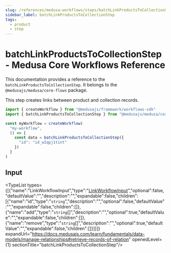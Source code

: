 ```yaml
---
slug: /references/medusa-workflows/steps/batchLinkProductsToCollectionStep
sidebar_label: batchLinkProductsToCollectionStep
tags:
  - product
  - step
---
```



# batchLinkProductsToCollectionStep - Medusa Core Workflows Reference

This documentation provides a reference to the `batchLinkProductsToCollectionStep`. It belongs to the `@medusajs/medusa/core-flows` package.

This step creates links between product and collection records.

```ts title="src/workflows/my-workflow.ts"
import { createWorkflow } from "@medusajs/framework/workflows-sdk"
import { batchLinkProductsToCollectionStep } from "@medusajs/medusa/core-flows"

const myWorkflow = createWorkflow(
  "my-workflow",
  () => {
    const data = batchLinkProductsToCollectionStep({
      "id": "id_wIqpj1tint"
    })
  }
)
```
  

## Input

<TypeList types={[{"name":"LinkWorkflowInput","type":"[LinkWorkflowInput](../../../../../types/CommonTypes/types/types.CommonTypes.LinkWorkflowInput/page.mdx)","optional":false,"defaultValue":"","description":"","expandable":false,"children":[{"name":"id","type":"`string`","description":"","optional":false,"defaultValue":"","expandable":false,"children":[]},{"name":"add","type":"`string`[]","description":"","optional":true,"defaultValue":"","expandable":false,"children":[]},{"name":"remove","type":"`string`[]","description":"","optional":true,"defaultValue":"","expandable":false,"children":[]}]}]} expandUrl="https://docs.medusajs.com/learn/fundamentals/data-models/manage-relationships#retrieve-records-of-relation" openedLevel={1} sectionTitle="batchLinkProductsToCollectionStep"/>

